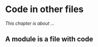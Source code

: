 
# Code in other files {#sec-modules}

*This chapter is about  ...*

## A module is a file with code {.unnumbered}

<!-- TODO: Add Chapter: "Using code from other files" -->



